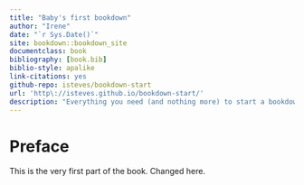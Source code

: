 ```yaml
--- 
title: "Baby's first bookdown"
author: "Irene"
date: "`r Sys.Date()`"
site: bookdown::bookdown_site
documentclass: book
bibliography: [book.bib]
biblio-style: apalike
link-citations: yes
github-repo: isteves/bookdown-start
url: 'http\://isteves.github.io/bookdown-start/'
description: "Everything you need (and nothing more) to start a bookdown book."
---
```


# Preface {-}

This is the very first part of the book. Changed here.
